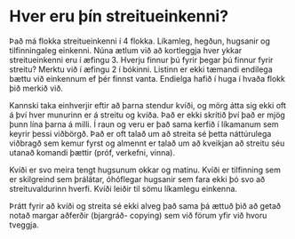 
# Hver eru þín streitueinkenni?

Það má flokka streitueinkenni í 4 flokka. Líkamleg, hegðun, hugsanir og tilfinningaleg einkenni.
Núna ætlum við að kortleggja hver ykkar streitueinkenni eru í æfingu 3. Hverju finnur þú fyrir þegar þú finnur fyrir streitu? Merktu við í æfingu 2 í bókinni. Listinn er ekki tæmandi endilega bættu við einkennum ef þér finnst vanta. Endielga hafið í huga í hvaða flokk þið merkið við.

Kannski taka einhverjir eftir að þarna stendur kvíði, og mörg átta sig ekki oft á því hver munurinn er á streitu og kvíða. Það er ekki skrítið því það er mjög þunn lína þarna á milli. Í raun og veru er það sama kerfið í líkamanum sem keyrir þessi viðbörgð. Það er oft talað um að streita sé þetta náttúrulega viðbragð sem kemur fyrst og almennt er talað um að kveikjan að streitu séu utanað komandi þættir (próf, verkefni, vinna). 

Kvíði er svo meira tengt hugsunum okkar og matinu. Kvíði er tilfinning sem er skilgreind sem  þrálátar, óhóflegar hugsanir sem fara ekki þó svo að streituvaldurinn hverfi. Kvíði leiðir til sömu líkamlegu einkenna.

Þrátt fyrir að kvíði og streita sé ekki alveg það sama þá ættuð þið að getað notað margar aðferðir (bjargráð- copying) sem við förum yfir við hvoru tveggja. 

<FullWidthImage image="/images/unit/streitueinkenni.png" />

<TextareaInput title="Hver eru þín einkenni?" />
